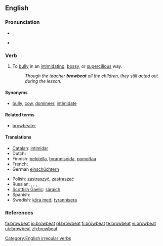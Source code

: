 {{was wotd|2008|January|12}}

==English==

===Pronunciation===
* {{a|RP|US}} {{IPA|/ˈbrɑʊ.biːt/}}, {{SAMPA|/"braU.bi:t/}}
* {{audio|en-us-browbeat.ogg|Audio (US)}}

===Verb===
{{en-verb|browbeats|browbeating|browbeat|browbeaten}}

# {{transitive}} To [[bully]] in an [[intimidating]], [[bossy]], or [[supercilious]] way.
#: ''Though the teacher '''browbeat''' all the children, they still acted out during the lesson.'' 

====Synonyms====
* {{sense|to bully in an intimidating way}} [[bully]], [[cow]], [[domineer]], [[intimidate]]

====Related terms====
* [[browbeater]]

====Translations====
{{trans-top|to bully in an intimidating way}}
* [[Catalan]]: [[intimidar]]
* Dutch: {{t+|nl|intimideren}}
* Finnish: [[pelotella]], [[tyrannisoida]], [[pomottaa]]
* French: {{t+|fr|intimider}}
* German [[einschüchtern]]
{{trans-mid}}
* Polish: [[zastraszyć]], [[zastraszać]]
* Russian: {{t+|ru|запугивать|tr=zapúgivat'|sc=Cyrl}}, {{t+|ru|пугать|tr=pugát'|sc=Cyrl}}, {{t+|ru|стращать|tr=strashát'|sc=Cyrl}}, {{t+|ru|наводить страх|tr=navodít' stragh|sc=Cyrl}}
* [[Scottish Gaelic]]: [[sàraich]]
* Spanish: {{t-|es|intimidar}}
* Swedish: [[köra med]], [[tyrannisera]]
{{trans-bottom}}

===References===
{{R:Century 1911}}
{{R:Webster 1913}}

[[Category:English irregular verbs]]

[[fa:browbeat]]
[[io:browbeat]]
[[pl:browbeat]]
[[fi:browbeat]]
[[te:browbeat]]
[[vi:browbeat]]
[[uk:browbeat]]
[[zh:browbeat]]